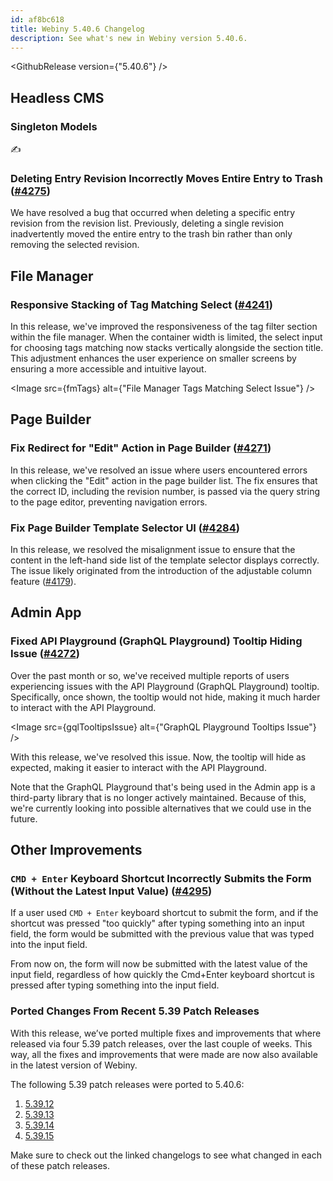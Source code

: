 ```yaml
---
id: af8bc618
title: Webiny 5.40.6 Changelog
description: See what's new in Webiny version 5.40.6.
---
```




<GithubRelease version={"5.40.6"} />


## Headless CMS

### Singleton Models

✍️

### Deleting Entry Revision Incorrectly Moves Entire Entry to Trash ([#4275](https://github.com/webiny/webiny-js/pull/4275))

We have resolved a bug that occurred when deleting a specific entry revision from the revision list. Previously, deleting a single revision inadvertently moved the entire entry to the trash bin rather than only removing the selected revision.

## File Manager

### Responsive Stacking of Tag Matching Select ([#4241](https://github.com/webiny/webiny-js/pull/4241))
In this release, we've improved the responsiveness of the tag filter section within the file manager. When the container width is limited, the select input for choosing tags matching now stacks vertically alongside the section title. This adjustment enhances the user experience on smaller screens by ensuring a more accessible and intuitive layout.

<Image src={fmTags} alt={"File Manager Tags Matching Select Issue"} />

## Page Builder

### Fix Redirect for "Edit" Action in Page Builder ([#4271](https://github.com/webiny/webiny-js/pull/4271))
In this release, we've resolved an issue where users encountered errors when clicking the "Edit" action in the page builder list. The fix ensures that the correct ID, including the revision number, is passed via the query string to the page editor, preventing navigation errors.

### Fix Page Builder Template Selector UI ([#4284](https://github.com/webiny/webiny-js/pull/4284))
In this release, we resolved the misalignment issue to ensure that the content in the left-hand side list of the template selector displays correctly. The issue likely originated from the introduction of the adjustable column feature ([#4179](https://github.com/webiny/webiny-js/pull/4179)).

## Admin App

### Fixed API Playground (GraphQL Playground) Tooltip Hiding Issue ([#4272](https://github.com/webiny/webiny-js/pull/4272))

Over the past month or so, we've received multiple reports of users experiencing issues with the API Playground (GraphQL Playground) tooltip. Specifically, once shown, the tooltip would not hide, making it much harder to interact with the API Playground.

<Image src={gqlTooltipsIssue} alt={"GraphQL Playground Tooltips Issue"} />

With this release, we've resolved this issue. Now, the tooltip will hide as expected, making it easier to interact with the API Playground.

Note that the GraphQL Playground that's being used in the Admin app is a third-party library that is no longer actively maintained. Because of this, we're currently looking into possible alternatives that we could use in the future.

## Other Improvements

### `CMD + Enter` Keyboard Shortcut Incorrectly Submits the Form (Without the Latest Input Value) ([#4295](https://github.com/webiny/webiny-js/pull/4295))

If a user used `CMD + Enter` keyboard shortcut to submit the form, and if the shortcut was pressed "too quickly" after typing something into an input field, the form would be submitted with the previous value that was typed into the input field.

From now on, the form will now be submitted with the latest value of the input field, regardless of how quickly the Cmd+Enter keyboard shortcut is pressed after typing something into the input field.

### Ported Changes From Recent 5.39 Patch Releases

With this release, we’ve ported multiple fixes and improvements that where released via four 5.39 patch releases, over the
last couple of weeks. This way, all the fixes and improvements that were made are now also available in the latest version of Webiny.

The following 5.39 patch releases were ported to 5.40.6:

1. [5.39.12](/docs/release-notes/5.39.12/changelog)
2. [5.39.13](/docs/release-notes/5.39.13/changelog)
3. [5.39.14](/docs/release-notes/5.39.14/changelog)
4. [5.39.15](/docs/release-notes/5.39.15/changelog)

Make sure to check out the linked changelogs to see what changed in each of these patch releases.
